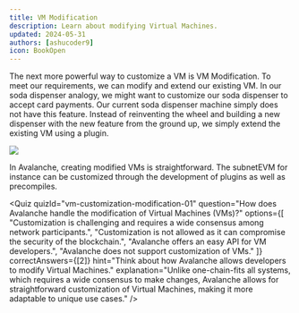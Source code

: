 ```yaml
---
title: VM Modification
description: Learn about modifying Virtual Machines.
updated: 2024-05-31
authors: [ashucoder9]
icon: BookOpen
---
```


The next more powerful way to customize a VM is VM Modification. To meet our requirements, we can modify and extend our existing VM. In our soda dispenser analogy, we might want to customize our soda dispenser to accept card payments. Our current soda dispenser machine simply does not have this feature. Instead of reinventing the wheel and building a new dispenser with the new feature from the ground up, we simply extend the existing VM using a plugin.

![](/course-images/avalanche-fundamentals/34.png)

In Avalanche, creating modified VMs is straightforward. The subnetEVM for instance can be customized through the development of plugins as well as precompiles.


<Quiz 
quizId="vm-customization-modification-01"
question="How does Avalanche handle the modification of Virtual Machines (VMs)?"
options={[
  "Customization is challenging and requires a wide consensus among network participants.",
  "Customization is not allowed as it can compromise the security of the blockchain.",
  "Avalanche offers an easy API for VM developers.",
  "Avalanche does not support customization of VMs."
]}
correctAnswers={[2]}
hint="Think about how Avalanche allows developers to modify Virtual Machines."
explanation="Unlike one-chain-fits all systems, which requires a wide consensus to make changes, Avalanche allows for straightforward customization of Virtual Machines, making it more adaptable to unique use cases."
/>
